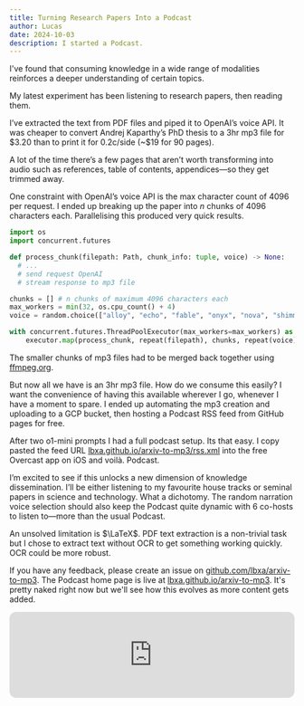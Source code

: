 ```yaml
---
title: Turning Research Papers Into a Podcast
author: Lucas
date: 2024-10-03
description: I started a Podcast.
---
```


I've found that consuming knowledge in a wide range of modalities reinforces a deeper understanding of certain topics.

My latest experiment has been listening to research papers, then reading them.

I’ve extracted the text from PDF files and piped it to OpenAI’s voice API. It was cheaper to convert Andrej Kaparthy’s PhD thesis to a 3hr mp3 file for \$3.20 than to print it for 0.2c/side (~$19 for 90 pages).

A lot of the time there’s a few pages that aren’t worth transforming into audio such as references,  table of contents, appendices—so they get trimmed away.

One constraint with OpenAI’s voice API is the max character count of 4096 per request. I ended up breaking up the paper into $n$ chunks of 4096 characters each. Parallelising this produced very quick results.

```python
import os
import concurrent.futures

def process_chunk(filepath: Path, chunk_info: tuple, voice) -> None:
  # ...
  # send request OpenAI
  # stream response to mp3 file

chunks = [] # n chunks of maximum 4096 characters each
max_workers = min(32, os.cpu_count() + 4)
voice = random.choice(["alloy", "echo", "fable", "onyx", "nova", "shimmer"])

with concurrent.futures.ThreadPoolExecutor(max_workers=max_workers) as executor:
	executor.map(process_chunk, repeat(filepath), chunks, repeat(voice))
```

The smaller chunks of mp3 files had to be merged back together using [ffmpeg.org](https://www.ffmpeg.org/). 

But now all we have is an 3hr mp3 file. How do we consume this easily? I want the convenience of having this available wherever I go, whenever I have a moment to spare. I ended up automating the mp3 creation and uploading to a GCP bucket, then hosting a Podcast RSS feed from GitHub pages for free.

After two o1-mini prompts I had a full podcast setup. Its that easy. I copy pasted the feed URL [lbxa.github.io/arxiv-to-mp3/rss.xml](https://lbxa.github.io/arxiv-to-mp3/rss.xml) into the free Overcast app on iOS and voilà. Podcast. 

I’m excited to see if this unlocks a new dimension of knowledge dissemination. I’ll be either listening to my favourite house tracks or seminal papers in science and technology. What a dichotomy. The random narration voice selection should also keep the Podcast quite dynamic with 6 co-hosts to listen to—more than the usual Podcast.

An unsolved limitation is $\LaTeX$. PDF text extraction is a non-trivial task but I chose to extract text without OCR to get something working quickly. OCR could be more robust.

If you have any feedback, please create an issue on [github.com/lbxa/arxiv-to-mp3](https://github.com/lbxa/arxiv-to-mp3). The Podcast home page is live at [lbxa.github.io/arxiv-to-mp3](https://lbxa.github.io/arxiv-to-mp3). It's pretty naked right now but we'll see how this evolves as more content gets added.

<iframe style="border-radius:12px" src="https://open.spotify.com/embed/show/6E5NtirOffKlhpfxa2qgIQ?utm_source=generator" width="100%" height="152" frameBorder="0" allowfullscreen="" allow="autoplay; clipboard-write; encrypted-media; fullscreen; picture-in-picture" loading="lazy"></iframe>